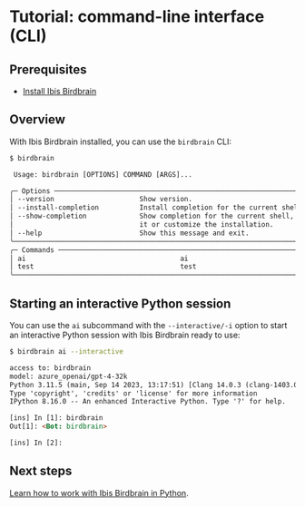 # Tutorial: command-line interface (CLI)

## Prerequisites

- [Install Ibis Birdbrain](/install.qmd)

## Overview

With Ibis Birdbrain installed, you can use the `birdbrain` CLI:

```bash
$ birdbrain
```

```html
 Usage: birdbrain [OPTIONS] COMMAND [ARGS]...

╭─ Options ──────────────────────────────────────────────────────────────────────╮
│ --version                     Show version.                                    │
│ --install-completion          Install completion for the current shell.        │
│ --show-completion             Show completion for the current shell, to copy   │
│                               it or customize the installation.                │
│ --help                        Show this message and exit.                      │
╰────────────────────────────────────────────────────────────────────────────────╯
╭─ Commands ─────────────────────────────────────────────────────────────────────╮
│ ai                                      ai                                     │
│ test                                    test                                   │
╰────────────────────────────────────────────────────────────────────────────────╯
```

## Starting an interactive Python session

You can use the `ai` subcommand with the `--interactive/-i` option to start an interactive Python session with Ibis Birdbrain ready to use:

```bash
$ birdbrain ai --interactive
```

```html
access to: birdbrain
model: azure_openai/gpt-4-32k
Python 3.11.5 (main, Sep 14 2023, 13:17:51) [Clang 14.0.3 (clang-1403.0.22.14.1)]
Type 'copyright', 'credits' or 'license' for more information
IPython 8.16.0 -- An enhanced Interactive Python. Type '?' for help.

[ins] In [1]: birdbrain
Out[1]: <Bot: birdbrain>

[ins] In [2]:
```

## Next steps

[Learn how to work with Ibis Birdbrain in Python](/tutorials/python.qmd).
